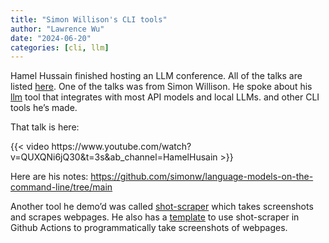 ```yaml
---
title: "Simon Willison's CLI tools"
author: "Lawrence Wu"
date: "2024-06-20"
categories: [cli, llm]
---
```


Hamel Hussain finished hosting an LLM conference. All of the talks are listed [here](https://parlance-labs.com/education/). One of the talks was from Simon Willison. He spoke about his [llm](https://github.com/simonw/llm) tool that integrates with most API models and local LLMs. and other CLI tools he's made.

That talk is here:

{{< video https://www.youtube.com/watch?v=QUXQNi6jQ30&t=3s&ab_channel=HamelHusain >}}

Here are his notes: <https://github.com/simonw/language-models-on-the-command-line/tree/main>

Another tool he demo'd was called [shot-scraper](https://github.com/simonw/shot-scraper) which takes screenshots and scrapes webpages. He also has a [template](https://github.com/simonw/shot-scraper-template/) to use shot-scraper in Github Actions to programmatically take screenshots of webpages.